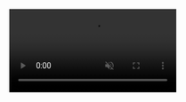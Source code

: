 <div style={{
  position: 'relative',
  minHeight: '100vh',
  overflow: 'hidden',
  marginTop: '-80px',
  paddingTop: '0'
}}>
  <video
    autoPlay
    loop
    muted
    playsInline
    style={{
      position: 'fixed',
      top: '50%',
      left: '50%',
      minWidth: '100%',
      minHeight: '100%',
      width: 'auto',
      height: 'auto',
      transform: 'translate(-50%, -50%)',
      objectFit: 'cover',
      zIndex: -1
    }}
    src="/videos/swpvideo.mp4"
  />
  <div style={{
    position: 'relative',
    zIndex: 1,
    minHeight: '100vh',
    display: 'flex',
    alignItems: 'center',
    justifyContent: 'center',
    padding: '4rem 2rem'
  }}>
    <div style={{
      maxWidth: '1200px',
      width: '100%',
      textAlign: 'center'
    }}>
      <img 
        src="/logo/swptitle.svg"
        alt="Swarmpad"
        style={{
          maxWidth: '600px',
          width: '100%',
          height: 'auto',
          marginBottom: '2rem',
          filter: 'drop-shadow(0 8px 16px rgba(0, 0, 0, 0.6))'
        }}
      />
      <p style={{
        fontSize: '1.5rem',
        color: 'rgba(255, 255, 255, 0.8)',
        marginBottom: '5rem',
        fontWeight: '400'
      }}>
        The only AI powered Launchpad on Solana.
      </p>

      <div style={{
        display: 'grid',
        gridTemplateColumns: 'repeat(2, 1fr)',
        gap: '1.5rem',
        maxWidth: '900px',
        margin: '0 auto'
      }}>
        <Card
          title="What is Swarmpad?"
          icon="book-open"
          href="/quickstart"
          style={{
            backgroundColor: 'rgba(0, 0, 0, 0)',
            backdropFilter: 'blur(20px) saturate(180%)',
            WebkitBackdropFilter: 'blur(20px) saturate(180%)',
            border: '1px solid rgba(255, 255, 255, 0.15)',
            borderRadius: '16px',
            padding: '2.5rem',
            textAlign: 'left',
            transition: 'all 0.3s ease',
            boxShadow: '0 8px 32px 0 rgba(0, 0, 0, 0.37)'
          }}
        >
          <div style={{ color: 'rgba(255, 255, 255, 0.7)', fontSize: '1rem', marginTop: '0.5rem' }}>
            Discover the world of Swarmpad and create your own coin.
          </div>
        </Card>

        <Card
          title="How to start?"
          icon="code"
          href="/essentials/markdown"
          style={{
            backgroundColor: 'rgba(20, 20, 20, 0.7)',
            backdropFilter: 'blur(20px) saturate(180%)',
            WebkitBackdropFilter: 'blur(20px) saturate(180%)',
            border: '1px solid rgba(255, 255, 255, 0.15)',
            borderRadius: '16px',
            padding: '2.5rem',
            textAlign: 'left',
            transition: 'all 0.3s ease',
            boxShadow: '0 8px 32px 0 rgba(0, 0, 0, 0.37)'
          }}
        >
          <div style={{ color: 'rgba(255, 255, 255, 0.7)', fontSize: '1rem', marginTop: '0.5rem' }}>
            A guide to get started with Swarmpad.
          </div>
        </Card>

        <Card
          title="What is ULTRA Flywheel"
          icon="round-rocket"
          href="/quickstart"
          style={{
            backgroundColor: 'rgba(20, 20, 20, 0.7)',
            backdropFilter: 'blur(20px) saturate(180%)',
            WebkitBackdropFilter: 'blur(20px) saturate(180%)',
            border: '1px solid rgba(255, 255, 255, 0.15)',
            borderRadius: '16px',
            padding: '2.5rem',
            textAlign: 'left',
            transition: 'all 0.3s ease',
            boxShadow: '0 8px 32px 0 rgba(0, 0, 0, 0.37)'
          }}
        >
          <div style={{ color: 'rgba(255, 255, 255, 0.7)', fontSize: '1rem', marginTop: '0.5rem' }}>
            Everyone benefits, especially the community, by design.
          </div>
        </Card>

        <Card
          title="API Docs"
          icon="connect"
          href="/api-reference/introduction"
          style={{
            backgroundColor: 'rgba(20, 20, 20, 0.7)',
            backdropFilter: 'blur(20px) saturate(180%)',
            WebkitBackdropFilter: 'blur(20px) saturate(180%)',
            border: '1px solid rgba(255, 255, 255, 0.15)',
            borderRadius: '16px',
            padding: '2.5rem',
            textAlign: 'left',
            transition: 'all 0.3s ease',
            boxShadow: '0 8px 32px 0 rgba(0, 0, 0, 0.37)'
          }}
        >
          <div style={{ color: 'rgba(255, 255, 255, 0.7)', fontSize: '1rem', marginTop: '0.5rem' }}>
            API documentation for developers.
          </div>
        </Card>
      </div>
    </div>
  </div>
</div>